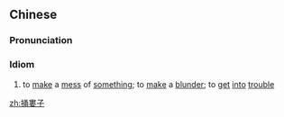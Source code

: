 {{also|捅娄子}}
==Chinese==
{{zh-forms|s=捅娄子|type=12}}

===Pronunciation===
{{zh-pron
|m=tǒng lóuzi
|cat=id
}}

===Idiom===
{{zh-idiom}}

# to [[make]] a [[mess]] of [[something]]; to [[make]] a [[blunder]]; to [[get]] [[into]] [[trouble]]

[[zh:捅婁子]]